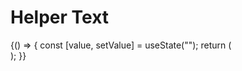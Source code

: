 


<Meta
  title="Hearings/Components/Virtual Hearings/HelperText"
  component={HelperText}
/>

# Helper Text

<Preview>
  <Story name="Normal">
    {() => {
      const [value, setValue] = useState("");
      return (
        <div style={{ width: 500 }}>
          <HelperText label={text("Label", "Example", "knobs")} />
        </div>
      );
    }}
  </Story>
</Preview>

<Props of={HelperText} />
